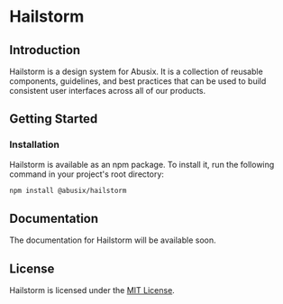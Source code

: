 
<Meta title="Home" />

# Hailstorm

## Introduction

Hailstorm is a design system for Abusix. It is a collection of reusable components, guidelines, and best practices that can be used to build consistent user interfaces across all of our products.

## Getting Started

### Installation

Hailstorm is available as an npm package. To install it, run the following command in your project's root directory:

```bash
npm install @abusix/hailstorm
```

## Documentation

The documentation for Hailstorm will be available soon.

## License

Hailstorm is licensed under the [MIT License](LICENSE).
